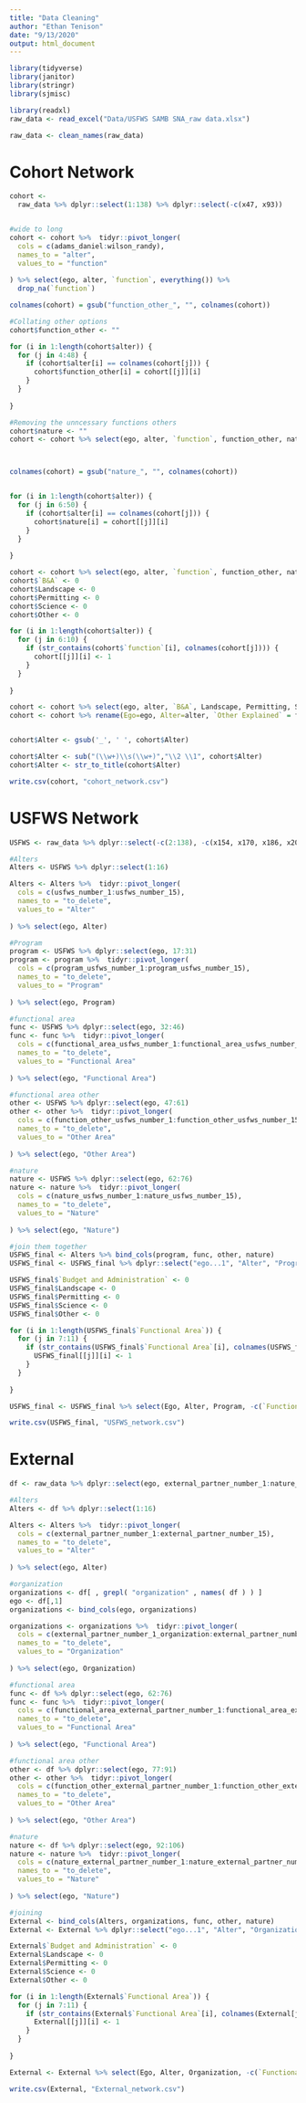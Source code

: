 ```yaml
---
title: "Data Cleaning"
author: "Ethan Tenison"
date: "9/13/2020"
output: html_document
---
```


```r
library(tidyverse)
library(janitor)
library(stringr)
library(sjmisc)
```


```r

library(readxl)
raw_data <- read_excel("Data/USFWS SAMB SNA_raw data.xlsx")

raw_data <- clean_names(raw_data)
```

# Cohort Network 

```r

cohort <-
  raw_data %>% dplyr::select(1:138) %>% dplyr::select(-c(x47, x93))


#wide to long
cohort <- cohort %>%  tidyr::pivot_longer(
  cols = c(adams_daniel:wilson_randy),
  names_to = "alter",
  values_to = "function"
  
) %>% select(ego, alter, `function`, everything()) %>%
  drop_na(`function`)

colnames(cohort) = gsub("function_other_", "", colnames(cohort))

#Collating other options 
cohort$function_other <- ""

for (i in 1:length(cohort$alter)) {
  for (j in 4:48) {
    if (cohort$alter[i] == colnames(cohort[j])) {
      cohort$function_other[i] = cohort[[j]][i]
    }
  }
  
}

#Removing the unncessary functions others 
cohort$nature <- ""
cohort <- cohort %>% select(ego, alter, `function`, function_other, nature, everything()) %>% select(-c(adams_daniel:wilson_randy))



colnames(cohort) = gsub("nature_", "", colnames(cohort))


for (i in 1:length(cohort$alter)) {
  for (j in 6:50) {
    if (cohort$alter[i] == colnames(cohort[j])) {
      cohort$nature[i] = cohort[[j]][i]
    }
  }
  
}

cohort <- cohort %>% select(ego, alter, `function`, function_other, nature)
cohort$`B&A` <- 0
cohort$Landscape <- 0
cohort$Permitting <- 0
cohort$Science <- 0
cohort$Other <- 0

for (i in 1:length(cohort$alter)) {
  for (j in 6:10) {
    if (str_contains(cohort$`function`[i], colnames(cohort[j]))) {
      cohort[[j]][i] <- 1
    }
  }
  
}

cohort <- cohort %>% select(ego, alter, `B&A`, Landscape, Permitting, Science, Other, function_other, nature)
cohort <- cohort %>% rename(Ego=ego, Alter=alter, `Other Explained` = function_other, Nature = nature)


cohort$Alter <- gsub('_', ' ', cohort$Alter)

cohort$Alter <- sub("(\\w+)\\s(\\w+)","\\2 \\1", cohort$Alter)
cohort$Alter <- str_to_title(cohort$Alter)

write.csv(cohort, "cohort_network.csv")

```

# USFWS Network 

```r

USFWS <- raw_data %>% dplyr::select(-c(2:138), -c(x154, x170, x186, x202)) %>% dplyr::select(-c(77:186)) 

#Alters 
Alters <- USFWS %>% dplyr::select(1:16)

Alters <- Alters %>%  tidyr::pivot_longer(
  cols = c(usfws_number_1:usfws_number_15),
  names_to = "to_delete",
  values_to = "Alter"
  
) %>% select(ego, Alter) 

#Program
program <- USFWS %>% dplyr::select(ego, 17:31)
program <- program %>%  tidyr::pivot_longer(
  cols = c(program_usfws_number_1:program_usfws_number_15),
  names_to = "to_delete",
  values_to = "Program"
  
) %>% select(ego, Program) 

#functional area
func <- USFWS %>% dplyr::select(ego, 32:46)
func <- func %>%  tidyr::pivot_longer(
  cols = c(functional_area_usfws_number_1:functional_area_usfws_number_15),
  names_to = "to_delete",
  values_to = "Functional Area"
  
) %>% select(ego, "Functional Area")

#functional area other
other <- USFWS %>% dplyr::select(ego, 47:61)
other <- other %>%  tidyr::pivot_longer(
  cols = c(function_other_usfws_number_1:function_other_usfws_number_15),
  names_to = "to_delete",
  values_to = "Other Area"
  
) %>% select(ego, "Other Area")

#nature
nature <- USFWS %>% dplyr::select(ego, 62:76)
nature <- nature %>%  tidyr::pivot_longer(
  cols = c(nature_usfws_number_1:nature_usfws_number_15),
  names_to = "to_delete",
  values_to = "Nature"
  
) %>% select(ego, "Nature")

#join them together
USFWS_final <- Alters %>% bind_cols(program, func, other, nature)
USFWS_final <- USFWS_final %>% dplyr::select("ego...1", "Alter", "Program", "Functional Area", "Other Area", "Nature") %>% rename(Ego = "ego...1") %>% drop_na(Alter)

USFWS_final$`Budget and Administration` <- 0
USFWS_final$Landscape <- 0
USFWS_final$Permitting <- 0
USFWS_final$Science <- 0
USFWS_final$Other <- 0

for (i in 1:length(USFWS_final$`Functional Area`)) {
  for (j in 7:11) {
    if (str_contains(USFWS_final$`Functional Area`[i], colnames(USFWS_final[j]))) {
      USFWS_final[[j]][i] <- 1
    }
  }
  
}

USFWS_final <- USFWS_final %>% select(Ego, Alter, Program, -c(`Functional Area`), `Budget and Administration`, Landscape, Permitting, Science, Other, `Other Area`, Nature )

write.csv(USFWS_final, "USFWS_network.csv")
```


# External 

```r

df <- raw_data %>% dplyr::select(ego, external_partner_number_1:nature_external_partner_number_15) %>% select(-c(x234, x280, x311))

#Alters 
Alters <- df %>% dplyr::select(1:16)

Alters <- Alters %>%  tidyr::pivot_longer(
  cols = c(external_partner_number_1:external_partner_number_15),
  names_to = "to_delete",
  values_to = "Alter"
  
) %>% select(ego, Alter)

#organization 
organizations <- df[ , grepl( "organization" , names( df ) ) ]
ego <- df[,1]
organizations <- bind_cols(ego, organizations)

organizations <- organizations %>%  tidyr::pivot_longer(
  cols = c(external_partner_number_1_organization:external_partner_number_15_organization),
  names_to = "to_delete",
  values_to = "Organization"
  
) %>% select(ego, Organization) 

#functional area
func <- df %>% dplyr::select(ego, 62:76)
func <- func %>%  tidyr::pivot_longer(
  cols = c(functional_area_external_partner_number_1:functional_area_external_partner_number_15),
  names_to = "to_delete",
  values_to = "Functional Area"
  
) %>% select(ego, "Functional Area")

#functional area other
other <- df %>% dplyr::select(ego, 77:91)
other <- other %>%  tidyr::pivot_longer(
  cols = c(function_other_external_partner_number_1:function_other_external_partner_number_15),
  names_to = "to_delete",
  values_to = "Other Area"
  
) %>% select(ego, "Other Area")

#nature
nature <- df %>% dplyr::select(ego, 92:106)
nature <- nature %>%  tidyr::pivot_longer(
  cols = c(nature_external_partner_number_1:nature_external_partner_number_15),
  names_to = "to_delete",
  values_to = "Nature"
  
) %>% select(ego, "Nature")

#joining
External <- bind_cols(Alters, organizations, func, other, nature)
External <- External %>% dplyr::select("ego...1", "Alter", "Organization", "Functional Area", "Other Area", "Nature") %>% rename(Ego = "ego...1") %>% drop_na(Alter)

External$`Budget and Administration` <- 0
External$Landscape <- 0
External$Permitting <- 0
External$Science <- 0
External$Other <- 0

for (i in 1:length(External$`Functional Area`)) {
  for (j in 7:11) {
    if (str_contains(External$`Functional Area`[i], colnames(External[j]))) {
      External[[j]][i] <- 1
    }
  }
  
}

External <- External %>% select(Ego, Alter, Organization, -c(`Functional Area`), `Budget and Administration`, Landscape, Permitting, Science, Other, `Other Area`, Nature )

write.csv(External, "External_network.csv")

```


